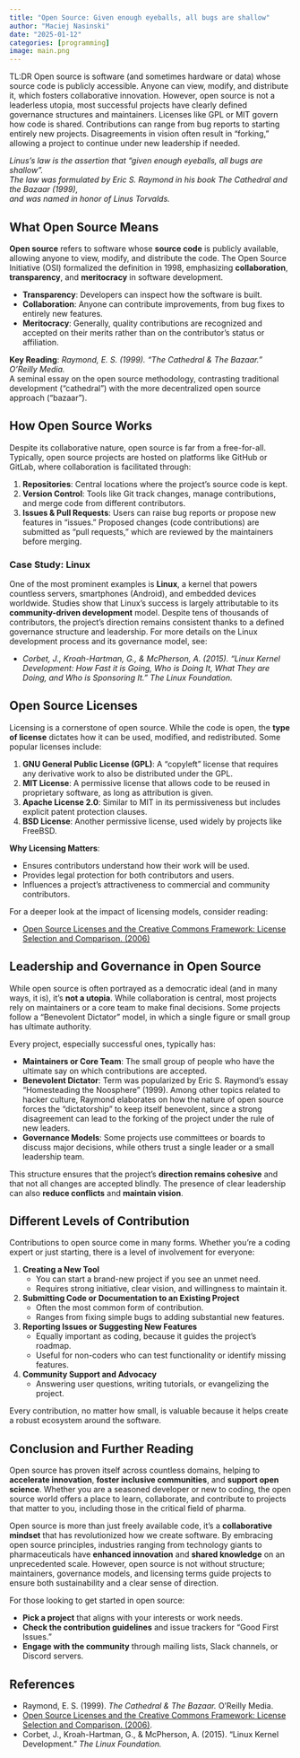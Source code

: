 ```yaml
---
title: "Open Source: Given enough eyeballs, all bugs are shallow"
author: "Maciej Nasinski"
date: "2025-01-12"
categories: [programming]
image: main.png
---
```


TL:DR Open source is software (and sometimes hardware or data) whose source code is publicly accessible. Anyone can view, modify, and distribute it, which fosters collaborative innovation. However, open source is not a leaderless utopia, most successful projects have clearly defined governance structures and maintainers. Licenses like GPL or MIT govern how code is shared. Contributions can range from bug reports to starting entirely new projects. Disagreements in vision often result in “forking,” allowing a project to continue under new leadership if needed.

*Linus's law is the assertion that "given enough eyeballs, all bugs are shallow".  
The law was formulated by Eric S. Raymond in his book The Cathedral and the Bazaar (1999),  
and was named in honor of Linus Torvalds.*

## What Open Source Means

**Open source** refers to software whose **source code** is publicly available, allowing anyone to view, modify, and distribute the code. The Open Source Initiative (OSI) formalized the definition in 1998, emphasizing **collaboration**, **transparency**, and **meritocracy** in software development.

- **Transparency**: Developers can inspect how the software is built.  
- **Collaboration**: Anyone can contribute improvements, from bug fixes to entirely new features.  
- **Meritocracy**: Generally, quality contributions are recognized and accepted on their merits rather than on the contributor’s status or affiliation.

**Key Reading**: *Raymond, E. S. (1999). “The Cathedral & The Bazaar.” O’Reilly Media.*  
  A seminal essay on the open source methodology, contrasting traditional development (“cathedral”) with the more decentralized open source approach (“bazaar”).

## How Open Source Works

Despite its collaborative nature, open source is far from a free-for-all.  
Typically, open source projects are hosted on platforms like GitHub or GitLab, where collaboration is facilitated through:

1. **Repositories**: Central locations where the project’s source code is kept.  
2. **Version Control**: Tools like Git track changes, manage contributions, and merge code from different contributors.  
3. **Issues & Pull Requests**: Users can raise bug reports or propose new features in “issues.” Proposed changes (code contributions) are submitted as “pull requests,” which are reviewed by the maintainers before merging.

### Case Study: Linux

One of the most prominent examples is **Linux**, a kernel that powers countless servers, smartphones (Android), and embedded devices worldwide. Studies show that Linux’s success is largely attributable to its **community-driven development** model. Despite tens of thousands of contributors, the project’s direction remains consistent thanks to a defined governance structure and leadership. For more details on the Linux development process and its governance model, see:

- *Corbet, J., Kroah-Hartman, G., & McPherson, A. (2015). “Linux Kernel Development: How Fast it is Going, Who is Doing It, What They are Doing, and Who is Sponsoring It.” The Linux Foundation.*  

## Open Source Licenses

Licensing is a cornerstone of open source. While the code is open, the **type of license** dictates how it can be used, modified, and redistributed. Some popular licenses include:

1. **GNU General Public License (GPL)**: A “copyleft” license that requires any derivative work to also be distributed under the GPL.  
2. **MIT License**: A permissive license that allows code to be reused in proprietary software, as long as attribution is given.  
3. **Apache License 2.0**: Similar to MIT in its permissiveness but includes explicit patent protection clauses.  
4. **BSD License**: Another permissive license, used widely by projects like FreeBSD.

**Why Licensing Matters**:  

- Ensures contributors understand how their work will be used.  
- Provides legal protection for both contributors and users.  
- Influences a project’s attractiveness to commercial and community contributors.

For a deeper look at the impact of licensing models, consider reading:

- [Open Source Licenses and the Creative Commons Framework: License Selection and Comparison.  (2006)](https://www.researchgate.net/publication/220587883_Open_Source_Licenses_and_the_Creative_Commons_Framework_License_Selection_and_Comparison) 

## Leadership and Governance in Open Source

While open source is often portrayed as a democratic ideal (and in many ways, it is), it’s **not a utopia**. While collaboration is central, most projects rely on maintainers or a core team to make final decisions. Some projects follow a “Benevolent Dictator" model, in which a single figure or small group has ultimate authority.

Every project, especially successful ones, typically has:

- **Maintainers or Core Team**: The small group of people who have the ultimate say on which contributions are accepted.  
- **Benevolent Dictator**: Term was popularized by Eric S. Raymond’s essay “Homesteading the Noosphere” (1999). Among other topics related to hacker culture, Raymond elaborates on how the nature of open source forces the “dictatorship” to keep itself benevolent, since a strong disagreement can lead to the forking of the project under the rule of new leaders.
- **Governance Models**: Some projects use committees or boards to discuss major decisions, while others trust a single leader or a small leadership team.

This structure ensures that the project’s **direction remains cohesive** and that not all changes are accepted blindly. The presence of clear leadership can also **reduce conflicts** and **maintain vision**.

## Different Levels of Contribution

Contributions to open source come in many forms. Whether you’re a coding expert or just starting, there is a level of involvement for everyone:

1. **Creating a New Tool**  
   - You can start a brand-new project if you see an unmet need.  
   - Requires strong initiative, clear vision, and willingness to maintain it.

2. **Submitting Code or Documentation to an Existing Project**  
   - Often the most common form of contribution.  
   - Ranges from fixing simple bugs to adding substantial new features.

3. **Reporting Issues or Suggesting New Features**  
   - Equally important as coding, because it guides the project’s roadmap.  
   - Useful for non-coders who can test functionality or identify missing features.

4. **Community Support and Advocacy**  
   - Answering user questions, writing tutorials, or evangelizing the project.

Every contribution, no matter how small, is valuable because it helps create a robust ecosystem around the software.

## Conclusion and Further Reading

Open source has proven itself across countless domains, helping to **accelerate innovation**, **foster inclusive communities**, and **support open science**. Whether you are a seasoned developer or new to coding, the open source world offers a place to learn, collaborate, and contribute to projects that matter to you, including those in the critical field of pharma.

Open source is more than just freely available code, it's a **collaborative mindset** that has revolutionized how we create software. By embracing open source principles, industries ranging from technology giants to pharmaceuticals have **enhanced innovation** and **shared knowledge** on an unprecedented scale. However, open source is not without structure; maintainers, governance models, and licensing terms guide projects to ensure both sustainability and a clear sense of direction.

For those looking to get started in open source:

- **Pick a project** that aligns with your interests or work needs.  
- **Check the contribution guidelines** and issue trackers for “Good First Issues.”  
- **Engage with the community** through mailing lists, Slack channels, or Discord servers. 

## References

- Raymond, E. S. (1999). *The Cathedral & The Bazaar.* O’Reilly Media.  
- [Open Source Licenses and the Creative Commons Framework: License Selection and Comparison.  (2006)](https://www.researchgate.net/publication/220587883_Open_Source_Licenses_and_the_Creative_Commons_Framework_License_Selection_and_Comparison). 
- Corbet, J., Kroah-Hartman, G., & McPherson, A. (2015). “Linux Kernel Development.” *The Linux Foundation.*